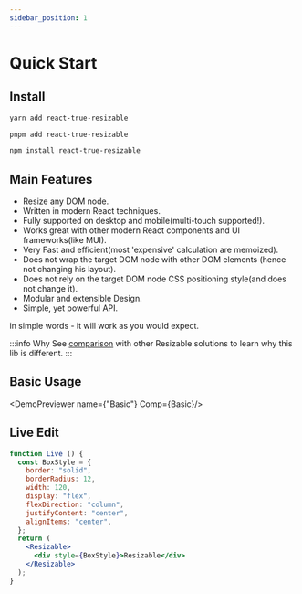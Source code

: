 ```yaml
---
sidebar_position: 1
---
```



# Quick Start

## Install


[//]: # (@formatter:off)

<Tabs>
  <TabItem value="yarn" label="yarn">

```bash
yarn add react-true-resizable
```

  </TabItem>
  <TabItem value="pnpm" label="pnpm">

```bash
pnpm add react-true-resizable
```

  </TabItem>
  <TabItem value="npm" label="npm">

```bash
npm install react-true-resizable
```

  </TabItem>
</Tabs>

[//]: # (temp-prettier bug)
[//]: # (@formatter:on)


## Main Features

- Resize any DOM node.
- Written in modern React techniques.
- Fully supported on desktop and mobile(multi-touch supported!).
- Works great with other modern React components and UI frameworks(like MUI).
- Very Fast and efficient(most 'expensive' calculation are memoized).
- Does not wrap the target DOM node with other DOM elements (hence not changing his layout).
- Does not rely on the target DOM node CSS positioning style(and does not change it).
- Modular and extensible Design.
- Simple, yet powerful API.

in simple words - it will work as you would expect.

:::info Why
See [comparison](/docs/comparison) with other Resizable solutions to learn why this lib is different.
:::

## Basic Usage



<DemoPreviewer name={"Basic"} Comp={Basic}/>

## Live Edit
```jsx live
function Live () {
  const BoxStyle = {
    border: "solid",
    borderRadius: 12,
    width: 120,
    display: "flex",
    flexDirection: "column",
    justifyContent: "center",
    alignItems: "center",
  };
  return (
    <Resizable>
      <div style={BoxStyle}>Resizable</div>
    </Resizable>
  );
}
```

